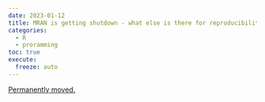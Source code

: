```yaml
---
date: 2023-01-12
title: MRAN is getting shutdown - what else is there for reproducibility with R, or why reproducibility is on a continuum?
categories:
  - R
  - proramming
toc: true
execute:
  freeze: auto
---
```


[Permanently moved.](../../posts/2023-01-12-repro_R.qmd)
